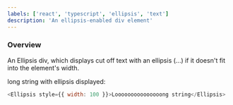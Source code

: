 ```yaml
---
labels: ['react', 'typescript', 'ellipsis', 'text']
description: 'An ellipsis-enabled div element'
---
```



### Overview

An Ellipsis div, which displays cut off text with an ellipsis (...) if it doesn't fit into the element's width.

long string with ellipsis displayed:

```js live
<Ellipsis style={{ width: 100 }}>Looooooooooooooong string</Ellipsis>
```
